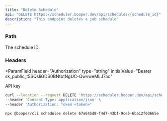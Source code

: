 ```yaml
---
title: "Delete Schedule"
api: "DELETE https://scheduler.booper.dev/api/schedules/{schedule_id}"
description: "This endpoint deletes a job schedule"
---
```


### Path

<ParamField path="schedule_id" type="string" required>
  The schedule ID.
</ParamField>

### Headers

<ParamField
  header="Authorization"
  type="string"
  initialValue="Bearer sk_public_t5SQsliGDS0BNtbtNgUC-QwvweMLJ7ac"
>
  API key
</ParamField>

<RequestExample>

```bash cURL
curl --location --request DELETE 'https://scheduler.booper.dev/api/schedules/67a64bd8-f4d7-43bf-9ce5-6ba12f03665e' \
--header 'Content-Type: application/json' \
--header 'Authorization: Token <token>'
```

```bash CLI
npx @booper/cli schedules delete 67a64bd8-f4d7-43bf-9ce5-6ba12f03665e
```

</RequestExample>
